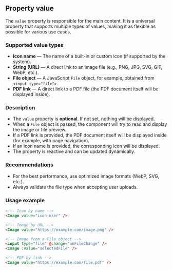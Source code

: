 ## Property value

The `value` property is responsible for the main content. It is a universal property that supports multiple types of values, making it as flexible as possible for various use cases.

### Supported value types

- **Icon name** — The name of a built-in or custom icon (if supported by the system).
- **String (URL)** — A direct link to an image file (e.g., PNG, JPG, SVG, GIF, WebP, etc.).
- **File object** — A JavaScript `File` object, for example, obtained from `<input type="file">`.
- **PDF link** — A direct link to a PDF file (the PDF document itself will be displayed inside).

### Description

- The `value` property is **optional**. If not set, nothing will be displayed.
- When a `File` object is passed, the component will try to read and display the image or file preview.
- If a PDF link is provided, the PDF document itself will be displayed inside (for example, with page navigation).
- If an icon name is provided, the corresponding icon will be displayed.
- The property is reactive and can be updated dynamically.

### Recommendations

- For the best performance, use optimized image formats (WebP, SVG, etc.).
- Always validate the file type when accepting user uploads.

### Usage example

```html
<!-- Icon by name -->
<Image value="icon-user" />

<!-- Image by URL -->
<Image value="https://example.com/image.png" />

<!-- Image from a File object -->
<input type="file" @change="onFileChange" />
<Image :value="selectedFile" />

<!-- PDF by link -->
<Image value="https://example.com/file.pdf" />
```

